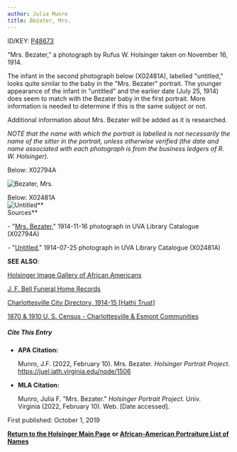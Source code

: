 ```yaml
---
author: Julia Munro
title: Bezater, Mrs.
---
```

ID/KEY: [P48673](http://juel.iath.virginia.edu/public_person?person=48673 "P48673")

"Mrs. Bezater," a photograph by Rufus W. Holsinger taken on November 16, 1914.  
  

The infant in the second photograph below (X02481A), labelled "untitled," looks quite similar to the baby in the "Mrs. Bezater" portrait. The younger appearance of the infant in "untitled" and the earlier date (July 25, 1914) does seem to match with the Bezater baby in the first portrait. More information is needed to determine if this is the same subject or not.  
  

Additional information about Mrs. Bezater will be added as it is researched.  
  

_NOTE that the name with which the portrait is labelled is not necessarily the name of the sitter in the portrait, unless otherwise verified (the date and name associated with each photograph is from the business ledgers of R. W. Holsinger)._   
  
Below: X02794A

![Bezater, Mrs.](https://iiif.lib.virginia.edu/iiif/uva-lib:1042760/full/778,561/0/default.jpg "Bezater, Mrs.")   
  
Below: X02481A  
![Untitled](https://iiif.lib.virginia.edu/iiif/uva-lib:1042337/full/1000,1337/0/default.jpg "Untitled ")**  
Sources**

\- "[Mrs. Bezater](https://search.lib.virginia.edu/catalog/uva-lib:1042760#?c=0&m=0&s=0&cv=0&xywh=0%2C-78%2C3988%2C2957 "Bezater, Mrs.")," 1914-11-16 photograph in UVA Library Catalogue (X02794A) 

\- "[Untitled](https://v3.lib.virginia.edu/catalog/uva-lib:1042337#?c=0&m=0&s=0&cv=0&xywh=-392%2C624%2C3742%2C2774 "Untitled")," 1914-07-25 photograph in UVA Library Catalogue (X02481A)

**SEE ALSO**:

[Holsinger Image Gallery of African Americans](http://rwholsingerphotos.org/images.php "Holsinger Image Gallery of African Americans")

[J. F. Bell Funeral Home Records](http://www2.vcdh.virginia.edu/afam/raceandplace/perl_scripts/funeral_search.html "J. F. Bell Funeral Home Database")

[Charlottesville City Directory, 1914-15 \[Hathi Trust\]](https://catalog.hathitrust.org/Record/101954103 "Charlottesville City Directory, 1914-15") 

[1870 & 1910 U. S. Census - Charlottesville & Esmont Communities](http://www2.vcdh.virginia.edu/afam/raceandplace/census/search_both.html "1870 & 1910 U. S. Census: Charlottesville and Esmont Communities")

##### **Cite This Entry**

*   **APA Citation:**
    
    Munro, J.F. (2022, February 10). Mrs. Bezater. _Holsinger Portrait Project_. https://juel.iath.virginia.edu/node/1506
    
*   **MLA Citation:**
    
    Munro, Julia F. "Mrs. Bezater." _Holsinger Portrait Project_. Univ. Virginia (2022, February 10). Web. \[Date accessed\].
    

First published: October 1, 2019    

[**Return to the Holsinger Main Page**](http://juel.iath.virginia.edu/node/980) **or [African-American Portraiture List of Names](http://juel.iath.virginia.edu/node/996)**